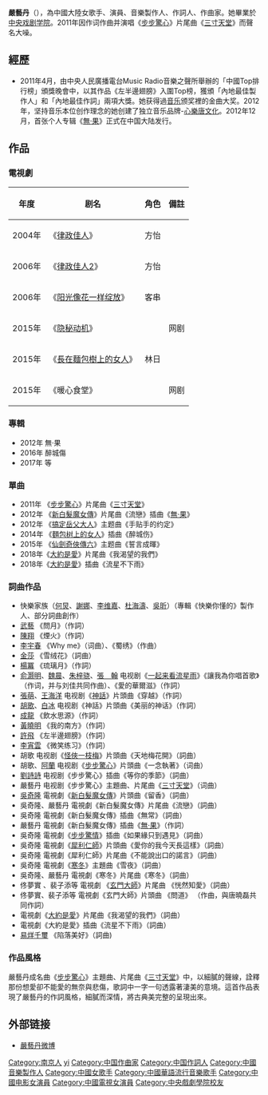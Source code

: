 {{BLP unsourced|time=2020-04-13T01:01:05+00:00}}
{{藝人
| 姓名 = 嚴藝丹 
| 類型 = 女歌手 
| 圖片 = 
| 圖片尺寸 = 
| 圖片簡介 = 
| 英文名 = Ivyan Yan
| 羅馬拼音 = Yan Yidan
| 別名 = 堂主、老姥
| 綽號 = 嚴丹丹、丹丹、巫巫
| 國籍 = {{PRC}} 
| 民族 = [[漢族|漢族]] 
| 籍貫 = [[南京|南京]][[鼓楼区_(南京市)|鼓楼]]
| 出生日期 = {{birth date and age|1982|10|15}} 
| 出生地點 = {{PRC}}[[江蘇省|江蘇省]][[南京市|南京市]][[鼓楼区_(南京市)|鼓楼区]] 
| 職業 = 歌手、演員、音樂製作人、作曲家、作詞人
| 語言 = 國語、英語
| 母校 = [[中央戲劇學院|中央戲劇學院]] 
| 出道作 = 《三寸天堂》
| 出道日期 = 
| 代表作 = 2011年-[[三寸天堂|三寸天堂]]（歌曲）
| 活躍年代 = 2008年～ 
| 唱片公司 = 心樂唐文化
| 經紀公司 = 心樂唐文化
| 相關團體 = 
| 獎項 = 
| IMDb = 9067950
}} 

'''嚴藝丹'''（{{bd|1982年|10月15日|}}），為中國大陸女歌手、演員、音樂製作人、作詞人、作曲家。她畢業於[[中央戏剧学院|中央戏剧学院]]。2011年因作词作曲并演唱《[[步步惊心_(电视剧)|步步驚心]]》片尾曲《[[三寸天堂|三寸天堂]]》而聲名大噪。

== 經歷 == 
*2011年4月，由中央人民廣播電台Music Radio音樂之聲所舉辦的「中國Top排行榜」頒獎晚會中，以其作品《左半邊翅膀》入圍Top榜，獲頒「內地最佳製作人」和「內地最佳作詞」兩項大獎。她获得過[[音乐|音乐]]颁奖裡的金曲大奖。2012年，坚持音乐本位创作理念的她创建了独立音乐品牌-[[心樂唐文化|心樂唐文化]]。2012年12月，首张个人专辑《[[無·果|無·果]]》正式在中国大陆发行。

== 作品 == 
=== 電視劇 === 
{| class="wikitable" 
!年度 || 剧名 || 角色  ||備註
|- 
| 2004年 || 《[[律政佳人|律政佳人]]》 || 方怡 || 
|- 
| 2006年 || 《[[律政佳人2|律政佳人2]]》 || 方怡 || 
|- 
| 2006年 || 《[[阳光像花一样绽放|阳光像花一样绽放]]》 || 客串 || 
|- 
| 2015年|| 《[[隐秘动机|隐秘动机]]》|| || 网剧
|- 
| 2015年|| 《[[長在麵包樹上的女人|長在麵包樹上的女人]]》 || 林日 || 
|- 
| 2015年|| 《暖心食堂》|| || 网剧
|}

=== 專輯 ===
*2012年 無·果
*2016年 醉城傷
*2017年 等

=== 單曲 === 
*2011年 《[[步步惊心_(电视剧)|步步驚心]]》片尾曲《[[三寸天堂|三寸天堂]]》
*2012年 《[[新白髮魔女傳|新白髮魔女傳]]》片尾曲《流戀》插曲《[[無·果|無·果]]》
*2012年 《[[搞定岳父大人|搞定岳父大人]]》主题曲《手贴手的约定》
*2014年 《[[長在麵包樹上的女人|麵包树上的女人]]》插曲《醉城伤》
*2015年 《[[仙劍奇俠傳六|仙劍奇俠傳六]]》主题曲《誓言成暉》
*2018年《[[大約是愛|大約是愛]]》片尾曲《我渴望的我們》
*2018年《[[大約是愛|大約是愛]]》插曲《流星不下雨》

=== 詞曲作品 === 
*快樂家族（[[何炅|何炅]]、[[謝娜|謝娜]]、[[李维嘉|李维嘉]]、[[杜海濤|杜海濤]]、[[吳昕|吳昕]]）（專輯《快樂你懂的》製作人、部分詞曲創作） 
*[[武藝（演員）|武藝]] 《問月》（作詞） 
*[[陳翔|陳翔]] 《煙火》（作詞） 
*[[李宇春|李宇春]] 《Why me》（词曲）、《蜀绣》（作曲） 
*[[金莎|金莎]] 《雪绒花》（詞曲） 
*[[楊冪|楊冪]] 《琉璃月》（作詞） 
*[[俞灏明|俞灏明]]、[[魏晨|魏晨]]、[[朱梓骁|朱梓骁]]、[[張翰_(大陆演员)|張　翰]] 电视剧《[[一起来看流星雨|一起来看流星雨]]》《讓我為你唱首歌》（作词，并与刘佳共同作曲）、《愛的華爾滋》（作詞） 
*[[張萌|張萌]]、[[王海洋|王海洋]] 电视剧《[[神话_(電視劇)|神話]]》片頭曲《穿越》（作詞）
*[[胡歌|胡歌]]、[[白冰|白冰]] 电视剧《神話》片頭曲《美丽的神话》（作詞） 
*[[成龍|成龍]] 《飲水思源》（作詞） 
*[[黃曉明|黃曉明]] 《我的南方》（作詞） 
*[[許飛|許飛]] 《左半邊翅膀》（作詞） 
*[[李宵雲|李宵雲]] 《微笑练习》（作詞） 
*胡歌 电视剧《[[怪俠一枝梅|怪俠一枝梅]]》片頭曲《天地梅花開》（詞曲） 
*胡歌、[[阿蘭·達瓦卓瑪|阿蘭]] 电视剧《[[步步惊心_(电视剧)|步步驚心]]》片頭曲《一念執著》（词曲） 
*[[劉詩詩|劉詩詩]] 电视剧《步步驚心》插曲《等你的季節》（詞曲） 
*嚴藝丹 电视剧《步步驚心》主題曲、片尾曲《[[三寸天堂|三寸天堂]]》（词曲） 
*[[吳奇隆|吳奇隆]] 電視劇《[[新白髮魔女傳|新白髮魔女傳]]》片頭曲《留香》（詞曲） 
*吳奇隆、嚴藝丹 電視劇《新白髮魔女傳》片尾曲《流戀》（詞曲）
*吳奇隆 電視劇《新白髮魔女傳》插曲《無常》（詞曲） 
*嚴藝丹 電視劇《新白髮魔女傳》插曲《[[無·果|無·果]]》（作詞）
*吳奇隆 電視劇《[[步步驚情|步步驚情]]》插曲《如果緣只到遇見》（詞曲） 
*吳奇隆 電視劇《[[犀利仁師|犀利仁師]]》片頭曲《愛你的我今天長這樣》（詞曲）
*吳奇隆 電視劇《犀利仁師》片尾曲《不能說出口的諾言》（詞曲）
*吳奇隆 電視劇《[[寒冬|寒冬]]》主題曲《雪夜》（詞曲）
*吳奇隆、嚴藝丹 電視劇《寒冬》片尾曲《寒冬》（詞曲）
*佟夢實 、裴子添等 電視劇 《[[玄門大師|玄門大師]]》片尾曲 《恍然知愛》（詞曲）
*佟夢實、裴子添等 電視劇《玄門大師》片頭曲 《問道》 （作曲，與唐曉磊共同作詞）
*電視劇《[[大約是愛|大約是愛]]》片尾曲《我渴望的我們》（詞曲）
*電視劇《大約是愛》插曲《流星不下雨》（詞曲）
*[[易烊千璽|易烊千璽]] 《陷落美好》（詞曲)

=== 作品風格 ===
嚴藝丹成名曲《[[步步惊心_(电视剧)|步步驚心]]》主題曲、片尾曲《[[三寸天堂|三寸天堂]]》中，以細膩的聲線，詮釋那份想愛卻不能愛的無奈與悲傷，歌詞中一字一句透露著淒美的意境。這首作品表現了嚴藝丹的作詞風格，細膩而深情，將古典美完整的呈現出來。

== 外部链接 == 
* [http://www.weibo.com/yanyidan1015 嚴藝丹微博]{{Wayback|url=http://www.weibo.com/yanyidan1015 |date=20130603020117 }} 

{{DEFAULTSORT:Yan yidan}}
[[Category:南京人|Category:南京人]]
[[Category:嚴姓|yi]]
[[Category:中国作曲家|Category:中国作曲家]]
[[Category:中国作詞人|Category:中国作詞人]]
[[Category:中國音樂製作人|Category:中國音樂製作人]]
[[Category:中國女歌手|Category:中國女歌手]]
[[Category:中國華語流行音樂歌手|Category:中國華語流行音樂歌手]]
[[Category:中國电影女演員|Category:中國电影女演員]]
[[Category:中國電視女演員|Category:中國電視女演員]]
[[Category:中央戲劇學院校友|Category:中央戲劇學院校友]]